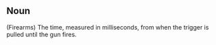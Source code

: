 ==Noun==
(Firearms) The time, measured in milliseconds, from when the trigger is pulled until the gun fires.